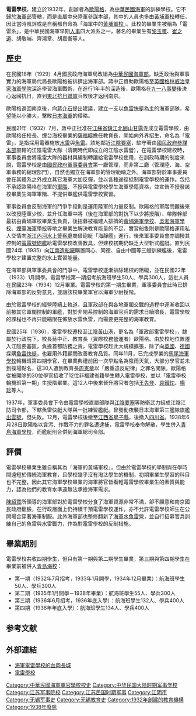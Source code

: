 '''電雷學校'''，建立於1932年，創辦者為[[歐陽格|歐陽格]]，為[[中華民國海軍|中華民國海軍]]的訓練學校。它不歸於[[中華民國行政院海軍部|海軍部]]管轄，而是直屬中央陸軍參謀本部，其中的人員也多由[[黃埔軍校|黃埔軍校]]轉任，因此當時風評或是自稱都自命為「海軍中的[[黃埔軍校|黃埔軍校]]」。此校的畢業生被稱為「電雷系」，是中華民國海軍早期[[人事|人事]]四大派系之一，著名的畢業生有[[黎玉璽|黎玉璽]]、[[崔之道|崔之道]]、胡敬端、齊鴻章、胡嘉衡等人。

==歷史==
在民國18年（1929）4月國民政府海軍局改組為[[中華民國海軍部|中華民國海軍部]]，缺乏政治與軍事實力的海軍局代局長歐陽格被排擠出海軍部。蔣中正資助歐陽格至[[英國|英國]][[格林威治皇家海軍學院|格林威治皇家海軍學院]]深造學習海軍戰術，在進行1年半的深造後，歐陽格在[[九一八事變|九一八事變]]後決心返國抗日，直到[[東北抗日聯軍|東北抗日聯軍]]兵敗後才返回南京。

歐陽格返回南京後，向[[蔣介石|蔣介石]]提出建議，建立一支以[[魚雷快艇|魚雷快艇]]為主的海軍部隊，希望能以小勝大，擊敗[[日本海軍|日本海軍]]的侵略。

民國21年（1932）7月，蔣中正批准在[[江蘇省|江蘇省]][[鎮江|鎮江]][[北固山|北固山]][[甘露寺_(镇江)|甘露寺]]成立電雷學校，由歐陽格任校長、煙台海校畢業的[[薩福疇|薩福疇]]擔任教育長，開始向外界招生，命名為「電雷」，是指採用電器施放[[水雷|水雷]]與[[魚雷|魚雷]]。該地鄰近[[江陰要塞|江陰要塞]]，駐守著由[[國防部參謀本部|國民政府參謀本部]]直轄的江陰電雷大隊（清朝時代即成立的江陰水雷營），在電雷學校建校時，軍事委員會將電雷大隊的器材與編制轉讓給電雷學校使用，在訓政時期的制度來說，電雷學校是由[[國民政府軍事委員會|國民政府軍事委員會]]第一廳管理，而非第二廳（管理陸、海、空軍事務的總理部門），自然也獨立在海軍部的管理範疇之外。海軍部對於軍事委員會在其體系之外成立其它海軍大加反彈，並以各種途徑抵制電雷學校的運作。包括不承認歐陽格在海軍的[[軍階|軍階]]、不授與電雷學校學生海軍學籍資格，並宣告不授發該校畢業生海軍軍階、不提供軍艦供電雷學校實習。

軍事委員會反制海軍的鬥爭手段則是運用陸軍的力量反制。歐陽格的軍階問題後來以改授陸軍少校，並升任海軍中將（後在海軍部的對抗下以少將授階）、帶隊幹部最初由黃埔軍校畢業生負責，後招募被福建人排擠的[[黃埔海軍學校|黃埔海軍學校]]、[[吳淞海軍學校|吳淞海軍學校]]、[[煙臺海軍學校|煙臺海軍學校]]等地之畢業生解決教育能量的不足、實習船隻則是歐陽格運用私人交情向[[浙江內河水上警察廳|浙江內河水上警察廳]]商借砲艇「海靜艦」進行，後來軍事委員會亦調撥其控制的[[策電號砲艦|策電號砲艦]]給電雷學校改善教具，但建校初期仍缺乏大型新式艦艇。直到民國24年（1935）向[[江南機器製造總局|江南造船廠]]購置同心、同德、自由中國等三艘訓練艦後，電雷學校才建置完整的水上實習能量。

在海軍部與軍事委員會的鬥爭中，電雷學校逐漸排除建校的阻礙，並在民國22年（1933）1月開學。電雷學校第一期招考航海班學生50人、學兵300人，這批人員在民國23年（1934）12月畢業。電雷學校的第一期生畢業，軍事委員會此時已排除海軍部的反對意見，並讓該校畢業軍官以海軍少尉授階。

由於電雷學校的經營陸續上軌道，且軍政部在與各地軍閥交戰的過程中逐漸收回以前被其它軍閥控制的軍艦，對於非閩系控制的海軍官兵的需求日續增長，電雷學校的課程也不再只能縮限在佈放水雷魚雷，而需要更完整的海軍教育。

民國25年（1936），電雷學校遷校至[[江陰|江陰]][[黃山港|黃山港]]，更名為「軍政部電雷學校」，隸屬於行政院下，校長蔣中正、教育長（實際校務營運者）歐陽格。由於校地位置遷入江陰要塞區，負擔首都防務之責，電雷學校趁此大規模擴張，除了向[[英國|英國]]、[[德國|德國]]採購[[魚雷快艇|魚雷快艇]]，也雇用外籍顧問改善教育品質。同年11月，已完成學業的[[馬尾海軍學校|馬尾海軍學校]]輪機班第四期學官，在畢業典禮前因一次早點名為陰雨天氣，大部分學官並未到操場點名，這30人遭到教育長[[周憲章|周憲章]]以「嚴重違反紀律」之罪名開除。歐陽格從被開除的30位學官招收了12位非福建省籍學生轉入電雷學校，並以「電雷學校輪機班第一期」生授階畢業。這12人中後來晉升將官者包括[[王先登|王先登]]、[[袁鐵忱|袁鐵忱]]、[[楊珍|楊珍]]等人。

1937年，軍事委員會下令由電雷學校直屬部隊與[[江陰要塞|江陰要塞]]等防衛武力組成江陰江防司令部，下轄魚雷快艇大隊與一批練習艦艇。曾發動夜襲日本海軍第三艦隊旗艦[[出雲號裝甲巡洋艦|出雲號]]，但失敗。12月，電雷學校後撤至[[江西省|江西省]][[廬山市|星子縣]]，後撤入[[四川省|四川省]]。1938年6月28日歐陽格以貪污、作戰不力的罪名遭逮捕，電雷學校奉命解散，學生併入[[青島海軍學校|青島海軍學校]]，而艦艇則合併到海軍總司令部。

==評價==
電雷學校畢業生雖自稱其為「海軍的黃埔軍校」，但由於電雷學校的學制與在學時間遠短於傳統海軍教育，且學校幾乎沒有淘汰學生的機制，初期畢業生學習的科目也不完整，因此其它海軍學校畢業的海軍將官皆看輕電雷學校畢業生的素質與能力，認為他們的教育水準遠無法承擔海軍需求。

[[陳紹寬|陳紹寬]]所領導的海軍部對於電雷學校分食了海軍資源非常不滿，卻不願意和南京國民政府翻臉，在行政層面上仍持續干預電雷學校運作，亦不允許電雷學校師生在公開場合穿著海軍制服。此外海軍部也整修翻新了[[海軍水魚雷營|海軍水魚雷營]]，並自行招募官兵訓練自己的魚雷與水雷戰力，作為對電雷學校的反制措施。
==畢業期別==
電雷學校共收四期學生，但只有第一期與第二期學生畢業，第三期與第四期學生在畢業前被併入[[青島海校|青島海校]]：
*第一期（1932年7月招考，1933年1月開學，1934年12月畢業）：航海班學生50人、學兵300人
*第二期（1935年1月開學－1938年畢業）：航海班學生55人、學兵300人
*第三期（1936年6月招考，1936年底入學）：航海班學生132人、學兵400人
*第四期（1936年年底入學）：航海班學生134人、學兵400人

== 参考文献 ==
{{Reflist}}

== 外部連結 ==
* [http://cnausa.org/reminiscence/53mtchang/m~mtc-05.htm 海軍電雷學校的血肉長城 ]
* [https://web.archive.org/web/20080419114431/http://60.250.180.26/acadmy/na004.html 電雷學校]

[[Category:中華民國海軍軍官學校校史|Category:中華民國海軍軍官學校校史]]
[[Category:中华民国大陆时期军事学校|Category:中华民国大陆时期军事学校]]
[[Category:江苏军事院校|Category:江苏军事院校]]
[[Category:江苏民国时期军事|Category:江苏民国时期军事]]
[[Category:江阴市|Category:江阴市]]
[[Category:无锡军事史|Category:无锡军事史]]
[[Category:无锡教育史|Category:无锡教育史]]
[[Category:1932年創建的教育機構|Category:1932年創建的教育機構]]
[[Category:1938年廢除|Category:1938年廢除]]